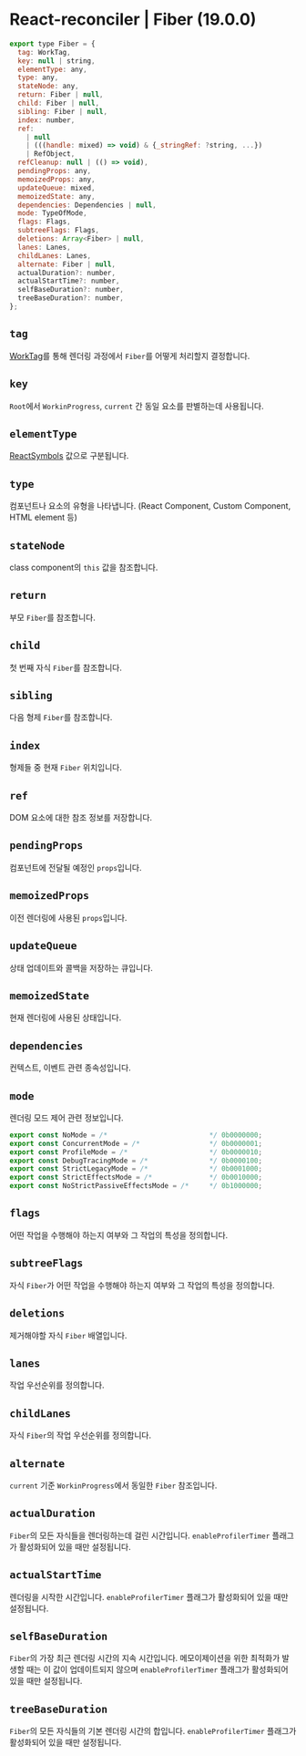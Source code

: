 # React-reconciler | Fiber (19.0.0)

```js filename="react/packages/react-reconciler/src/ReactInternalTypes.js" /Fiber/"
export type Fiber = {
  tag: WorkTag,
  key: null | string,
  elementType: any,
  type: any,
  stateNode: any,
  return: Fiber | null,
  child: Fiber | null,
  sibling: Fiber | null,
  index: number,
  ref:
    | null
    | (((handle: mixed) => void) & {_stringRef: ?string, ...})
    | RefObject,
  refCleanup: null | (() => void),
  pendingProps: any,
  memoizedProps: any,
  updateQueue: mixed,
  memoizedState: any,
  dependencies: Dependencies | null,
  mode: TypeOfMode,
  flags: Flags,
  subtreeFlags: Flags,
  deletions: Array<Fiber> | null,
  lanes: Lanes,
  childLanes: Lanes,
  alternate: Fiber | null,
  actualDuration?: number,
  actualStartTime?: number,
  selfBaseDuration?: number,
  treeBaseDuration?: number,
};
```

## `tag`
[WorkTag](/blog/react/reconciler-worktag)를 통해 렌더링 과정에서 `Fiber`를 어떻게 처리할지 결정합니다.


## `key`
`Root`에서 `WorkinProgress`, `current` 간 동일 요소를 판별하는데 사용됩니다.

## `elementType`
[ReactSymbols](/blog/react/shared/react-symbols) 값으로 구분됩니다.

## `type`
컴포넌트나 요소의 유형을 나타냅니다. (React Component, Custom Component, HTML element 등)

## `stateNode`
class component의 `this` 값을 참조합니다.

## `return`
부모 `Fiber`를 참조합니다.

## `child`
첫 번째 자식 `Fiber`를 참조합니다.

## `sibling`
다음 형제 `Fiber`를 참조합니다.

## `index`
형제들 중 현재 `Fiber` 위치입니다.

## `ref`
DOM 요소에 대한 참조 정보를 저장합니다.

## `pendingProps`
컴포넌트에 전달될 예정인 `props`입니다.

## `memoizedProps`
이전 렌더링에 사용된 `props`입니다.

## `updateQueue`
상태 업데이트와 콜백을 저장하는 큐입니다.

## `memoizedState`
현재 렌더링에 사용된 상태입니다.

## `dependencies`
컨텍스트, 이벤트 관련 종속성입니다.

## `mode`
렌더링 모드 제어 관련 정보입니다.
```js
export const NoMode = /*                         */ 0b0000000;
export const ConcurrentMode = /*                 */ 0b0000001;
export const ProfileMode = /*                    */ 0b0000010;
export const DebugTracingMode = /*               */ 0b0000100;
export const StrictLegacyMode = /*               */ 0b0001000;
export const StrictEffectsMode = /*              */ 0b0010000;
export const NoStrictPassiveEffectsMode = /*     */ 0b1000000;
```

## `flags`
어떤 작업을 수행해야 하는지 여부와 그 작업의 특성을 정의합니다.

## `subtreeFlags`
자식 `Fiber`가 어떤 작업을 수행해야 하는지 여부와 그 작업의 특성을 정의합니다.

## `deletions`
제거해야할 자식 `Fiber` 배열입니다.

## `lanes`
작업 우선순위를 정의합니다.

## `childLanes`
자식 `Fiber`의 작업 우선순위를 정의합니다.

## `alternate`
`current` 기준 `WorkinProgress`에서 동일한 `Fiber` 참조입니다.

## `actualDuration`
`Fiber`의 모든 자식들을 렌더링하는데 걸린 시간입니다. `enableProfilerTimer` 플래그가 활성화되어 있을 때만 설정됩니다.

## `actualStartTime`
렌더링을 시작한 시간입니다. `enableProfilerTimer` 플래그가 활성화되어 있을 때만 설정됩니다.

## `selfBaseDuration`
`Fiber`의 가장 최근 렌더링 시간의 지속 시간입니다. 메모이제이션을 위한 최적화가 발생할 때는 이 값이 업데이트되지 않으며 `enableProfilerTimer` 플래그가 활성화되어 있을 때만 설정됩니다.

## `treeBaseDuration`
`Fiber`의 모든 자식들의 기본 렌더링 시간의 합입니다. `enableProfilerTimer` 플래그가 활성화되어 있을 때만 설정됩니다.